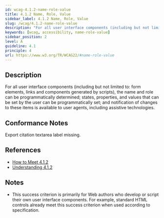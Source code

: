 ```yaml
---
id: wcag-4.1.2-name-role-value
title: 4.1.2 Name, Role, Value
sidebar_label: 4.1.2 Name, Role, Value
slug: /wcag/4.1.2-name-role-value
description: "For all user interface components (including but not limited to: form elements, links and components generated by scripts), the name and role can be programmatically determined; states, properties, and values that can be set by the user can be programmatically set; and notification of changes to these items is available to user agents, including assistive technologies."
keywords: [wcag, accessibility, name-role-value]
sidebar_position: 2
level: A
guideline: 4.1
principle: 4
url: https://www.w3.org/TR/WCAG22/#name-role-value
---
```


## Description

For all user interface components (including but not limited to: form elements, links and components generated by scripts), the name and role can be programmatically determined; states, properties, and values that can be set by the user can be programmatically set; and notification of changes to these items is available to user agents, including assistive technologies.

## Conformance Notes

<Project name="ads">
</Project>

<Project name="scix">
  <PartialSupport>Export citation textarea label missing.</PartialSupport>
</Project>

## References

- [How to Meet 4.1.2](https://www.w3.org/WAI/WCAG22/quickref/#name-role-value)
- [Understanding 4.1.2](https://www.w3.org/WAI/WCAG22/Understanding/name-role-value.html)

## Notes

- This success criterion is primarily for Web authors who develop or script their own user interface components. For example, standard HTML controls already meet this success criterion when used according to specification.
